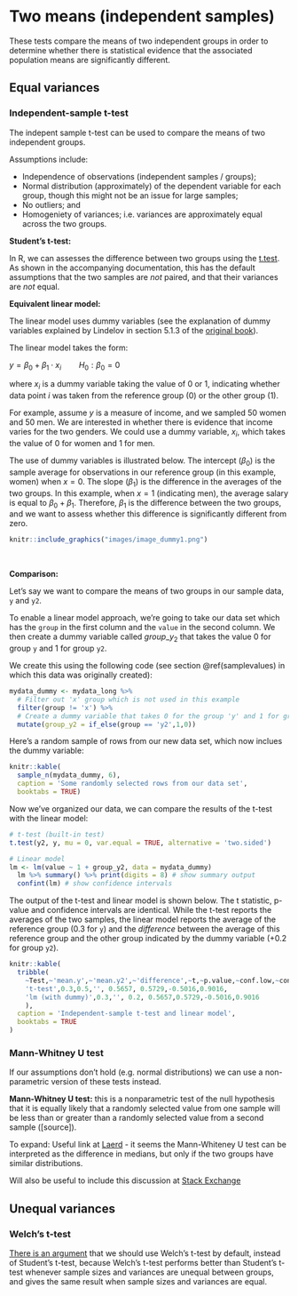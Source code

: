# Two means (independent samples)

These tests compare the means of two independent groups in order to determine whether there is statistical evidence that the associated population means are significantly different. 

## Equal variances

### Independent-sample t-test

The indepent sample t-test can be used to compare the means of two independent groups.

Assumptions include:

* Independence of observations (independent samples / groups);
* Normal distribution (approximately) of the dependent variable for each group, though this might not be an issue for large samples;
* No outliers; and
* Homogeniety of variances; i.e. variances are approximately equal across the two groups.

__Student's t-test:__ 

In R, we can assesses the difference between two groups using the [t.test](https://www.rdocumentation.org/packages/stats/versions/3.5.3/topics/t.test). As shown in the accompanying documentation, this has the default assumptions that the two samples are _not_ paired, and that their variances are _not_ equal. 

__Equivalent linear model:__ 

The linear model uses dummy variables (see the explanation of dummy variables explained by Lindelov in section 5.1.3 of the [original book](https://lindeloev.github.io/tests-as-linear/#51_independent_t-test_and_mann-whitney_u)). 

The linear model takes the form: 

$y = \beta_0 + \beta_1 \cdot x_i \qquad  H_0: \beta_0 = 0$  

where $x_i$ is a dummy variable taking the value of 0 or 1, indicating whether data point $i$ was taken from the reference group (0) or the other group (1).

For example, assume $y$ is a measure of income, and we sampled 50 women and 50 men. We are interested in whether there is evidence that income varies for the two genders. We could use a dummy variable, $x_i$, which takes the value of 0 for women and 1 for men. 

The use of dummy variables is illustrated below. The intercept ($\beta_0$) is the sample average for observations in our reference group (in this example, women) when $x = 0$. The slope ($\beta_1$) is the difference in the averages of the two groups. In this example, when $x = 1$ (indicating men), the average salary is equal to $\beta_0 + \beta_1$. Therefore, $\beta_1$ is the difference between the two groups, and we want to assess whether this difference is significantly different from zero.

```r
knitr::include_graphics("images/image_dummy1.png")
```
<br>

__Comparison:__ 

Let's say we want to compare the means of two groups in our sample data, `y` and `y2`.

To enable a linear model approach, we're going to take our data set which has the `group` in the first column and the `value` in the second column. We then create a dummy variable called $group\_y_2$ that takes the value 0 for group `y` and 1 for group `y2`.

We create this using the following code (see section \@ref(samplevalues) in which this data was originally created):


```r
mydata_dummy <- mydata_long %>%
  # Filter out 'x' group which is not used in this example
  filter(group != 'x') %>% 
  # Create a dummy variable that takes 0 for the group 'y' and 1 for group 'y2'
  mutate(group_y2 = if_else(group == 'y2',1,0))

```

Here's a random sample of rows from our new data set, which now inclues the dummy variable:

```r
knitr::kable(
  sample_n(mydata_dummy, 6),
  caption = 'Some randomly selected rows from our data set',
  booktabs = TRUE)

```

Now we've organized our data, we can compare the results of the t-test with the linear model:

```r
# t-test (built-in test)
t.test(y2, y, mu = 0, var.equal = TRUE, alternative = 'two.sided')

# Linear model
lm <- lm(value ~ 1 + group_y2, data = mydata_dummy)
  lm %>% summary() %>% print(digits = 8) # show summary output
  confint(lm) # show confidence intervals
```

The output of the t-test and linear model is shown below. The t statistic, p-value and confidence intervals are identical. While the t-test reports the averages of the two samples, the linear model reports the average of the reference group (0.3 for `y`) and the _difference_ between the average of this reference group and the other group indicated by the dummy variable (+0.2 for group `y2`). 
<br>   

```r
knitr::kable(
  tribble(
    ~Test,~'mean.y',~'mean.y2',~'difference',~t,~p.value,~conf.low,~conf.high,
    't-test',0.3,0.5,'', 0.5657, 0.5729,-0.5016,0.9016,
    'lm (with dummy)',0.3,'', 0.2, 0.5657,0.5729,-0.5016,0.9016
    ),
  caption = 'Independent-sample t-test and linear model',
  booktabs = TRUE
)
```

### Mann-Whitney U test

If our assumptions don't hold (e.g. normal distributions) we can use a non-parametric version of these tests instead. 

__Mann-Whitney U test:__ this is a nonparametric test of the null hypothesis that it is equally likely that a randomly selected value from one sample will be less than or greater than a randomly selected value from a second sample ([source]).

To expand: Useful link at [Laerd](https://statistics.laerd.com/premium-sample/mwut/mann-whitney-test-in-spss-2.php) - it seems the Mann-Whiteney U test can be interpreted as the difference in medians, but only if the two groups have similar distributions. 

Will also be useful to include this discussion at [Stack Exchange](https://stats.stackexchange.com/questions/113334/mann-whitney-test-with-unequal-variances)

## Unequal variances

### Welch's t-test

[There is an argument](http://daniellakens.blogspot.com/2015/01/always-use-welchs-t-test-instead-of.html) that we should use Welch’s t-test by default, instead of Student’s t-test, because Welch's t-test performs better than Student's t-test whenever sample sizes and variances are unequal between groups, and gives the same result when sample sizes and variances are equal.